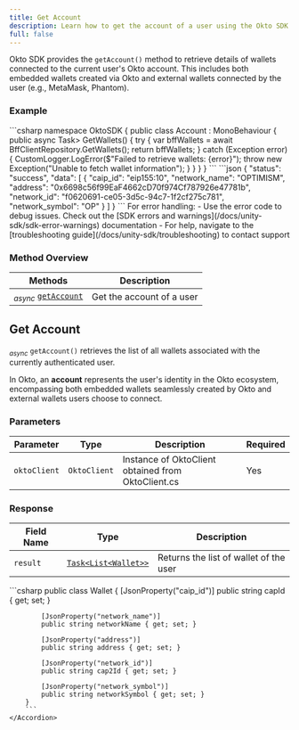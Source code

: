 ```yaml
---
title: Get Account
description: Learn how to get the account of a user using the Okto SDK.
full: false
---
```



Okto SDK provides the `getAccount()` method to retrieve details of wallets connected to the current user's Okto account. This includes both embedded wallets created via Okto and external wallets connected by the user (e.g., MetaMask, Phantom).

<ChainSupportStatus 
/>

### Example

<Accordions defaultValue="Usage">
<Accordion title="Usage">
<Tabs items={['C#']}>
  <Tab value="C#">
    ```csharp
namespace OktoSDK
{
    public class Account : MonoBehaviour
    {
        public async Task<List<Wallet>> GetWallets()
        {
            try
            {
                var bffWallets = await BffClientRepository.GetWallets();
                return bffWallets;
            }
            catch (Exception error)
            {
                CustomLogger.LogError($"Failed to retrieve wallets: {error}");
                throw new Exception("Unable to fetch wallet information");
            }
        }
    }
}
    ```
  </Tab>
</Tabs>
</Accordion>

<Accordion title="Success Response">
```json
{
    "status": "success",
    "data": [
        {
            "caip_id": "eip155:10",
            "network_name": "OPTIMISM",
            "address": "0x6698c56f99EaF4662cD70f974Cf787926e47781b",
            "network_id": "f0620691-ce05-3d5c-94c7-1f2cf275c781",
            "network_symbol": "OP"
        }
    ]
}
```
</Accordion>
</Accordions>

<Callout title="Note" type="info">
For error handling:
- Use the error code to debug issues. Check out the [SDK errors and warnings](/docs/unity-sdk/sdk-error-warnings) documentation
- For help, navigate to the [troubleshooting guide](/docs/unity-sdk/troubleshooting) to contact support
</Callout>

### Method Overview

| Methods                                              | Description                          |                 
|------------------------------------------------------|--------------------------------------|
| <sub><i>async</i></sub> [`getAccount`](#get-account) | Get the account of a user            |

<div className="method-box">

## Get Account

<sub><i>async</i></sub> `getAccount()` retrieves the list of all wallets associated with the currently authenticated user. 

In Okto, an **account** represents the user's identity in the Okto ecosystem, encompassing both embedded wallets seamlessly created by Okto and external wallets users choose to connect.

### Parameters

| Parameter | Type | Description | Required |
|-----------|------|-------------|-----------|
| `oktoClient` | `OktoClient` | Instance of OktoClient obtained from OktoClient.cs | Yes |

### Response

<Callout title="Success Response">

| Field Name | Type                  | Description                                   | 
|------------|-----------------------|-----------------------------------------------|
| `result`   | [`Task<List<Wallet>>`](/docs/unity-sdk/technical-reference#models) | Returns the list of wallet of the user | 

<Accordions>
    <Accordion title="Response Type">
        ```csharp
        public class Wallet
        {
            [JsonProperty("caip_id")]
            public string capId { get; set; }

            [JsonProperty("network_name")]
            public string networkName { get; set; }

            [JsonProperty("address")]
            public string address { get; set; }

            [JsonProperty("network_id")]
            public string cap2Id { get; set; }

            [JsonProperty("network_symbol")]
            public string networkSymbol { get; set; }
        }
        ```
    </Accordion>
</Accordions>

</Callout>

</div>